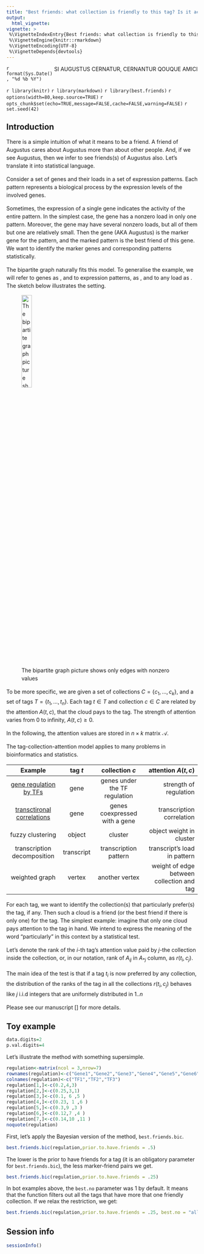 ```yaml
---
title: "Best friends: what collection is friendly to this tag? Is it actually friendly?"
output: 
  html_vignette:
vignette: >
 %\VignetteIndexEntry{Best friends: what collection is friendly to this tag? Is it actually friendly?}
 %\VignetteEngine{knitr::rmarkdown}
 %\VignetteEncoding{UTF-8}
 %\VignetteDepends{devtools}
---
```

<!--  tried below html_vignette, did no work
      theme: Bootstrap
      toc: true
      toc_depth: 2 -->


[SI AUGUSTUS CERNATUR, CERNANTUR QOUQUE AMICI]{style="float:right"}

`r format(Sys.Date(), "%d %b %Y")` 

`r library(knitr)`
`r library(markdown)`
`r library(best.friends)`
`r options(width=80,keep.source=TRUE)`
`r opts_chunk$set(echo=TRUE,message=FALSE,cache=FALSE,warning=FALSE)`
`r set.seed(42)`
<!-- cache is off, we save all the necessary things in Rda -->

<div style="line-height: 1.5em;">


# Introduction
There is a simple intuition of what it means to be a friend. A friend of Augustus cares about Augustus more than about other people. And, if we see Augustus, then we infer to see friends(s) of Augustus also. Let’s translate it into statistical language.

Consider a set of genes and their loads in a set of expression patterns. Each pattern represents a biological process by the expression levels of the involved genes. 

Sometimes, the expression of a single gene indicates the activity of the entire pattern. In the simplest case, the gene has a nonzero load in only one pattern. 
Moreover, the gene may have several nonzero loads, but all of them but one are relatively small. Then the gene (AKA Augustus) is the marker gene for the pattern, and the marked pattern is the best friend of this gene. We want to identify the marker genes and corresponding patterns statistically.  

\paragraph{Model} The bipartite graph naturally fits this model. To generalise the example, we will refer to genes as \textit{{\tag}s}, and to expression patterns, as \textit{{\collection}s}, and to any load as \textit{attention}. The sketch below illustrates the setting.

![The bipartite graph picture shows only edges with nonzero values](bipartite.png){width=25%}

To be more specific, we are given a set of collections $C = \{c_1, \dots, c_k\}$, and a set of tags $T = \{t_1, \dots, t_n\}$.
Each tag $t \in T$ and collection $c \in C$ are related by the attention $A(t, c)$, that the cloud pays to the tag. The strength of attention varies from $0$ to infinity, $A(t, c)\ge 0$. 

In the following, the attention values are stored in $n\times k$ matrix $\mathcal{A}$. 

The tag-collection-attention model applies to many problems in bioinformatics and statistics.

        Example                           tag $t$         collection $c$                           attention $A\left(t,c\right)$
--------------------------------------   -------------   ----------------------------------  ----------------------------
[gene regulation by TFs](#toyTF)          gene            genes under the TF regulation       strength of regulation
[transctironal correlations](#toynet)     gene            genes coexpressed with a gene       transcription correlation
fuzzy clustering                          object          cluster                             object weight in cluster
transcription decomposition               transcript      transcription pattern               transcript's load in pattern
weighted graph                            vertex          another vertex                      weight of edge between collection and tag
--------------------------------------   -------------   ----------------------------------  ----------------------------



\paragraph{Goal} For each tag, we want to identify the collection(s) that particularly prefer(s) the tag, if any. Then such a cloud is a friend (or the best friend if there is only one) for the tag. The simplest example: imagine that only one cloud pays attention to the tag in hand. We intend to express the meaning of the word "particularly" in this context by a statistical test.

Let's denote the rank of the $i$-th tag's attention value paid by $j$-the collection inside the collection, or, in our notation, rank of $A_{ij}$ in $A_{*j}$ column, as $r(t_i,c_j)$. 

The main idea of the test is that if a tag $t_i$ is now preferred by any collection, the distribution of the ranks of the tag in all the collections $r(t_i,c_j)$ behaves like $j$  i.i.d integers that are uniformely distributed in $1..n$


Please see our manuscript [] for more details.


## Toy example
```r
data.digits=2
p.val.digits=4
```
</div>


Let's illustrate the method with something supersimple.

```r
regulation<-matrix(ncol = 3,nrow=7)
rownames(regulation)<-c("Gene1","Gene2","Gene3","Gene4","Gene5","Gene6","Gene7")
colnames(regulation)<-c("TF1","TF2","TF3")
regulation[1,]<-c(0.2,4,3)
regulation[2,]<-c(0.25,3,1)
regulation[3,]<-c(0.1, 6 ,5 )
regulation[4,]<-c(0.23, 1 ,6 )
regulation[5,]<-c(0.3,9 ,3 )
regulation[6,]<-c(0.12,7 ,4 )
regulation[7,]<-c(0.14,10 ,11 )
noquote(regulation)
```

First, let's apply the Bayesian version of the method, `best.friends.bic`.

```r
best.friends.bic(regulation,prior.to.have.friends = .5)
```

The lower is the prior to have friends for a tag (it is an obligatory parameter for `best.friends.bic`), the less marker-friend pairs we get.

```r
best.friends.bic(regulation,prior.to.have.friends = .25)
```

In bot examples above, the `best.no` parameter was 1 by default. It means that the function filters out all the tags that have more that one friendly collection. If we relax the restriction, we get:

```r
best.friends.bic(regulation,prior.to.have.friends = .25, best.no = "all")
```

## Session info
```r
sessionInfo()
```
